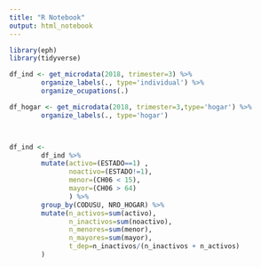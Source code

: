 ```yaml
---
title: "R Notebook"
output: html_notebook
---
```


```r
library(eph)
library(tidyverse)

df_ind <- get_microdata(2018, trimester=3) %>%
        organize_labels(., type='individual') %>%
        organize_ocupations(.)

df_hogar <- get_microdata(2018, trimester=3,type='hogar') %>%
        organize_labels(., type='hogar')



df_ind <- 
        df_ind %>%
        mutate(activo=(ESTADO==1) ,
               noactivo=(ESTADO!=1),
               menor=(CH06 < 15),
               mayor=(CH06 > 64)
               ) %>%
        group_by(CODUSU, NRO_HOGAR) %>%
        mutate(n_activos=sum(activo),
               n_inactivos=sum(noactivo),
               n_menores=sum(menor),
               n_mayores=sum(mayor),
               t_dep=n_inactivos/(n_inactivos + n_activos)
        )
```

